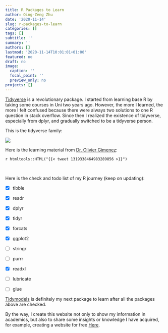 ```yaml
---
title: R Packages to Learn
author: Qing-Zeng Zhu
date: '2020-11-14'
slug: r-packages-to-learn
categories: []
tags: []
subtitle: ''
summary: ''
authors: []
lastmod: '2020-11-14T10:01:01+01:00'
featured: no
draft: no
image:
  caption: ''
  focal_point: ''
  preview_only: no
projects: []
---
```

[Tidyverse](https://www.tidyverse.org/) is a revolutionary package. I started from learning base R by taking some courses in Uni two years ago. However, the more I learned, the more I felt confused because there were always two solutions to one R question in stack overflow. Since then I realized the existence of tidyverse, especially from dplyr, and gradually switched to be a tidyverse person.

This is the tidyverse family:

![](/blog/2020-11-14-r-packages-to-learn/tidyverse.png)

Here is the learning material from [Dr. Olivier Gimenez](https://oliviergimenez.github.io/):

`r htmltools::HTML("{{< tweet 1319338464983289856 >}}")`


<br>

Here is the check and todo list of my R journey (keep on updating):

- [x] tibble
- [x] readr
- [x] dplyr
- [x] tidyr
- [x] forcats
- [x] ggplot2
- [ ] stringr
- [ ] purrr

- [x] readxl
- [ ] lubricate
- [ ] glue

[Tidymodels](https://www.tidymodels.org/) is definitely my next package to learn after all the packages above are checked.

By the way, I create this website not only to show my information in academics, but also to share some insights or knowledge I have acquired, for example, creating a website for free [Here](../creating-a-website/).



